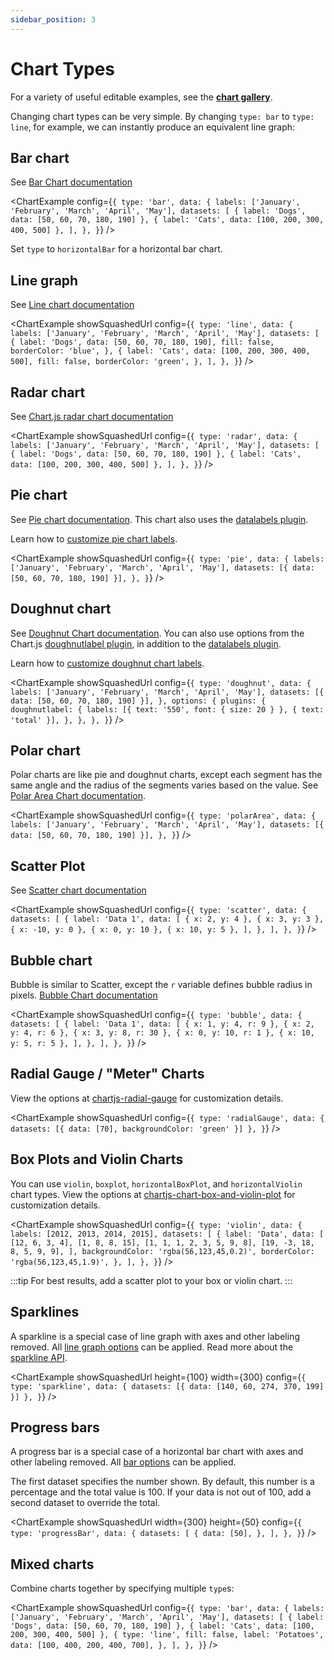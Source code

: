 ```yaml
---
sidebar_position: 3
---
```


# Chart Types


For a variety of useful editable examples, see the **[chart gallery](https://quickchart.io/gallery/)**.

Changing chart types can be very simple. By changing `type: bar` to `type: line`, for example, we can instantly produce an equivalent line graph:

## Bar chart

See [Bar Chart documentation](https://www.chartjs.org/docs/2.9.4/charts/bar.html)

<ChartExample
  config={`{
  type: 'bar',
  data: {
    labels: ['January', 'February', 'March', 'April', 'May'],
    datasets: [
      { label: 'Dogs', data: [50, 60, 70, 180, 190] },
      { label: 'Cats', data: [100, 200, 300, 400, 500] },
    ],
  },
}`}
/>

<Admonition type="info">Set `type` to `horizontalBar` for a horizontal bar chart.</Admonition>

## Line graph

See [Line chart documentation](https://www.chartjs.org/docs/2.9.4/charts/line.html)

<ChartExample
  showSquashedUrl
  config={`{
  type: 'line',
  data: {
    labels: ['January', 'February', 'March', 'April', 'May'],
    datasets: [
      {
        label: 'Dogs',
        data: [50, 60, 70, 180, 190],
        fill: false,
        borderColor: 'blue',
      },
      {
        label: 'Cats',
        data: [100, 200, 300, 400, 500],
        fill: false,
        borderColor: 'green',
      },
    ],
  },
}`}
/>

## Radar chart

See [Chart.js radar chart documentation](https://www.chartjs.org/docs/2.9.4/charts/radar.html)

<ChartExample
  showSquashedUrl
  config={`{
  type: 'radar',
  data: {
    labels: ['January', 'February', 'March', 'April', 'May'],
    datasets: [
      { label: 'Dogs', data: [50, 60, 70, 180, 190] },
      { label: 'Cats', data: [100, 200, 300, 400, 500] },
    ],
  },
}`}
/>

## Pie chart

See [Pie chart documentation](https://www.chartjs.org/docs/2.9.4/charts/doughnut.html). This chart also uses the [datalabels plugin](https://chartjs-plugin-datalabels.netlify.app/).

Learn how to [customize pie chart labels](/documentation/chart-js/custom-pie-doughnut-chart-labels/).

<ChartExample
  showSquashedUrl
  config={`{
  type: 'pie',
  data: {
    labels: ['January', 'February', 'March', 'April', 'May'],
    datasets: [{ data: [50, 60, 70, 180, 190] }],
  },
}`}
/>

## Doughnut chart

See [Doughnut Chart documentation](https://www.chartjs.org/docs/2.9.4/charts/doughnut.html). You can also use options from the Chart.js [doughnutlabel plugin](https://github.com/ciprianciurea/chartjs-plugin-doughnutlabel), in addition to the [datalabels plugin](https://chartjs-plugin-datalabels.netlify.app/).

Learn how to [customize doughnut chart labels](/documentation/chart-js/custom-pie-doughnut-chart-labels/).

<ChartExample
  showSquashedUrl
  config={`{
  type: 'doughnut',
  data: {
    labels: ['January', 'February', 'March', 'April', 'May'],
    datasets: [{ data: [50, 60, 70, 180, 190] }],
  },
  options: {
    plugins: {
      doughnutlabel: {
        labels: [{ text: '550', font: { size: 20 } }, { text: 'total' }],
      },
    },
  },
}`}
/>

## Polar chart

Polar charts are like pie and doughnut charts, except each segment has the same angle and the radius of the segments varies based on the value. See [Polar Area Chart documentation](https://www.chartjs.org/docs/2.9.4/charts/polar.html).

<ChartExample
  showSquashedUrl
  config={`{
  type: 'polarArea',
  data: {
    labels: ['January', 'February', 'March', 'April', 'May'],
    datasets: [{ data: [50, 60, 70, 180, 190] }],
  },
}`}
/>

## Scatter Plot

See [Scatter chart documentation](https://www.chartjs.org/docs/2.9.4/charts/scatter.html)

<ChartExample
  showSquashedUrl
  config={`{
  type: 'scatter',
  data: {
    datasets: [
      {
        label: 'Data 1',
        data: [
          { x: 2, y: 4 },
          { x: 3, y: 3 },
          { x: -10, y: 0 },
          { x: 0, y: 10 },
          { x: 10, y: 5 },
        ],
      },
    ],
  },
}`}
/>

## Bubble chart

Bubble is similar to Scatter, except the `r` variable defines bubble radius in pixels. [Bubble Chart documentation](https://www.chartjs.org/docs/2.9.4/charts/bubble.html)

<ChartExample
  showSquashedUrl
  config={`{
  type: 'bubble',
  data: {
    datasets: [
      {
        label: 'Data 1',
        data: [
          { x: 1, y: 4, r: 9 },
          { x: 2, y: 4, r: 6 },
          { x: 3, y: 8, r: 30 },
          { x: 0, y: 10, r: 1 },
          { x: 10, y: 5, r: 5 },
        ],
      },
    ],
  },
}`}
/>

## Radial Gauge / "Meter" Charts

View the options at [chartjs-radial-gauge](https://github.com/pandameister/chartjs-chart-radial-gauge#options) for customization details.

<ChartExample
  showSquashedUrl
  config={`{
  type: 'radialGauge',
  data: { datasets: [{ data: [70], backgroundColor: 'green' }] },
}`}
/>

## Box Plots and Violin Charts

You can use `violin`, `boxplot`, `horizontalBoxPlot`, and `horizontalViolin` chart types. View the options at [chartjs-chart-box-and-violin-plot](https://github.com/datavisyn/chartjs-chart-box-and-violin-plot) for customization details.

<ChartExample
  showSquashedUrl
  config={`{
  type: 'violin',
  data: {
    labels: [2012, 2013, 2014, 2015],
    datasets: [
      {
        label: 'Data',
        data: [
          [12, 6, 3, 4],
          [1, 8, 8, 15],
          [1, 1, 1, 2, 3, 5, 9, 8],
          [19, -3, 18, 8, 5, 9, 9],
        ],
        backgroundColor: 'rgba(56,123,45,0.2)',
        borderColor: 'rgba(56,123,45,1.9)',
      },
    ],
  },
}`}
/>

:::tip
For best results, add a scatter plot to your box or violin chart.
:::

## Sparklines

A sparkline is a special case of line graph with axes and other labeling removed. All [line graph options](https://www.chartjs.org/docs/2.9.4/charts/line.html) can be applied. Read more about the [sparkline API](/sparkline-api/).

<ChartExample
  showSquashedUrl
  height={100}
  width={300}
  config={`{
  type: 'sparkline',
  data: { datasets: [{ data: [140, 60, 274, 370, 199] }] },
}`}
/>

## Progress bars

A progress bar is a special case of a horizontal bar chart with axes and other labeling removed. All [bar options](https://www.chartjs.org/docs/2.9.4/charts/bar.html) can be applied.

The first dataset specifies the number shown. By default, this number is a percentage and the total value is 100. If your data is not out of 100, add a second dataset to override the total.

<ChartExample
  showSquashedUrl
  width={300}
  height={50}
  config={`{
  type: 'progressBar',
  data: {
    datasets: [
      {
        data: [50],
      },
    ],
  },
}`}
/>

## Mixed charts

Combine charts together by specifying multiple `type`s:

<ChartExample
  showSquashedUrl
  config={`{
  type: 'bar',
  data: {
    labels: ['January', 'February', 'March', 'April', 'May'],
    datasets: [
      { label: 'Dogs', data: [50, 60, 70, 180, 190] },
      { label: 'Cats', data: [100, 200, 300, 400, 500] },
      {
        type: 'line',
        fill: false,
        label: 'Potatoes',
        data: [100, 400, 200, 400, 700],
      },
    ],
  },
}`}
/>
